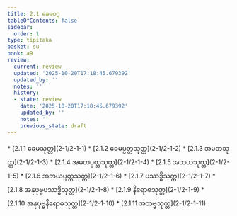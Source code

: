 ```yaml
---
title: 2.1 ခေမဝဂ္ဂ
tableOfContents: false
sidebar:
  order: 1
type: tipitaka
basket: su
book: a9
review:
  current: review
  updated: '2025-10-20T17:18:45.679392'
  updated_by: ''
  notes: ''
  history:
  - state: review
    date: '2025-10-20T17:18:45.679392'
    updated_by: ''
    notes: ''
    previous_state: draft
---
```



<DynamicBreadcrumb />


<ReviewStatus review={frontmatter.review} showDetails={true} />

<HypothesisAnnotation frontmatter={frontmatter} />



<TableOfContents book="a9" section="2.1">
* [2.1.1 ခေမသုတ္တ](2-1/2-1-1)
* [2.1.2 ခေမပ္ပတ္တသုတ္တ](2-1/2-1-2)
* [2.1.3 အမတသုတ္တ](2-1/2-1-3)
* [2.1.4 အမတပ္ပတ္တသုတ္တ](2-1/2-1-4)
* [2.1.5 အဘယသုတ္တ](2-1/2-1-5)
* [2.1.6 အဘယပ္ပတ္တသုတ္တ](2-1/2-1-6)
* [2.1.7 ပဿဒ္ဓိသုတ္တ](2-1/2-1-7)
* [2.1.8 အနုပုဗ္ဗပဿဒ္ဓိသုတ္တ](2-1/2-1-8)
* [2.1.9 နိရောဓသုတ္တ](2-1/2-1-9)
* [2.1.10 အနုပုဗ္ဗနိရောဓသုတ္တ](2-1/2-1-10)
* [2.1.11 အဘဗ္ဗသုတ္တ](2-1/2-1-11)
</TableOfContents>